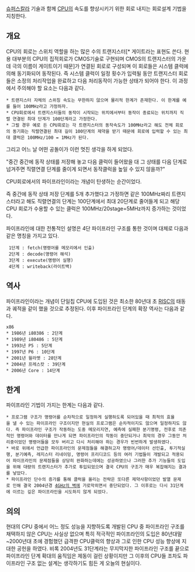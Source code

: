 [[슈퍼스칼라]] 기술과 함께 [[CPU]]의 속도를 향상시키기 위한 회로 내지는 회로설계 기법을 지칭한다.


== 개요 ==
CPU의 회로는 스위치 역할을 하는 많은 수의 트랜지스터[* 게이트라는 표현도 쓴다. 현용 대부분의 CPU의 집적회로가 CMOS기술로 구현되며 CMOS의 트랜지스터의 가운데 극의 이름이 게이트이기 때문]가 연결된 회로로 구성되며 이 회로들은 시스템 클럭에 의해 동기화되어 동작된다. 즉 시스템 클럭이 일정 횟수가 입력될 동안 트랜지스터 회로들은 소정의 처리작업을 완료하고 다음 처리동작이 가능한 상태가 되어야 한다. 이 과정에서 주의해야 할 요소는 다음과 같다.
 * 트랜지스터 자체의 스위칭 속도는 무한하지 않으며 물리적 한계가 존재한다. 이 한계를 예를 들어 100MHz라고 가정하자.
 * CPU회로에서 트랜지스터들의 동작이 시작되는 위치에서부터 동작이 종료되는 위치까지 직렬 연결된 최대 단계가 100단계라고 가정한다.
 * 그럴 경우 예로 든 CPU회로는 각 트랜지스터의 동작속도가 100MHz라고 해도 전체 회로의 동기화는 직렬연결된 최대 길이 100단계의 제약을 받기 때문에 회로에 입력할 수 있는 최대 클럭은 100MHz/100 = 1MHz가 된다.

그리고 어느 날 어떤 공돌이가 이런 멋진 생각을 하게 되었다.

"중간 중간에 동작 상태를 저장해 놓고 다음 클럭이 들어왔을 대 그 상태를 다음 단계로 넘겨주면 직렬연결 단계를 줄이게 되면서 동작클럭을 높일 수 있지 않을까?"

CPU회로에서의 파이프라인이라는 개념이 탄생하는 순간이었다.

즉 중간에 동작 상태 저장 단계를 5개 추가했다고 가정하면 같은 100MHz짜리 트랜지스터라고 해도 직렬연결의 단계는 100단계에서 최대 20단계로 줄어들게 되고 해당 CPU 회로가 수용할 수 있는 클럭은 100MHz/20stage=5MHz까지 증가하는 것이었다.

파이프라인에 대한 전통적인 설명은 4단 파이프라인 구조를 통한 것이며 대체로 다음과 같은 명칭을 가지고 있다.

  1단계 : fetch(명령어를 메모리에서 인출)
  2단계 : decode(명령어 해석)
  3단계 : execute(명령어 실행)
  4단계 : writeback(라이트백)

== 역사 ==
파이프라인이라는 개념이 단일칩 CPU에 도입된 것은 최소한 80년대 초 [[RISC]]의 태동과 궤적을 같이 했을 것으로 추정된다. 이후 파이프라인 단계의 확장 역사는 다음과 같다.

 x86
 * 1986년 i80386 : 2단계
 * 1989년 i80486 : 5단계
 * 1993년 P5 : 5단계
 * 1997년 P6 : 10단계
 * 2001년 윌라멧 : 28단계
 * 2004년 프레스캇 : 39단계
 * 2006년 Core : 14단계
 
== 한계 ==
파이프라인 기법이 가지는 한계는 다음과 같다.
 * 프로그램 구조가 명령어를 순차적으로 일정하게 실행하도록 되어있을 때 최적의 효율을 낼 수 있는 파이프라인 구조이지만 현실의 프로그램은 순차적이지도 않으며 일정하지도 않다. 즉 파이프라인 구조가 작동하는 도중 메모리지연, 예측에 실패한 분기명령, 전후로 의존적인 명령어와 데이터를 만나게 되면 파이프라인의 작동이 중단되거나 최악의 경우 그동안 처리중이었던 명령어들을 모두 버리고 다시 처리해야 하는 경우가 빈번하게 발생하였다.
 * 바로 위에서 언급한 파이프라인의 문제점들을 해결하고자 명령어/데이터 선인출, 투기적실행, 분기예측, 레지스터 리네이밍, 명령어 프리디코드 등의 여러 기법들이 개발되고 적용되어 파이프라인의 문제점들을 상당히 완화하는데에는 성공하였으나 그러한 추가 기능들의 도입을 위해 대량의 트랜지스터가 추가로 투입되었으며 결국 CPU의 구조가 매우 복잡해지는 결과를 낳았다.
 * 파이프라인 단수의 증가를 통해 클럭을 올리는 전략은 또다른 제약사항이었던 발열 문제로 인해 결국 2004년경 [[4GHz의 벽]]에 가로막히면서 중단되었다. 그 이후로는 다시 31단계에 이르는 깊은 파이프라인을 시도하지 않게 되었다.


== 의의 ==
현대의 CPU 중에서 어느 정도 성능을 지향하도록 개발된 CPU 중 파이프라인 구조를 채택하지 않은 CPU는 사실상 없으며 특히 적극적인 파이프라인의 도입은 80년대말~2000년대 초에 경험했던 급격한 CPU클럭의 향상과 그로 인한 CPU 성능 향상에 지대한 공헌을 하였다. 비록 2004년도 31단계라는 무지막지한 파이프라인 구조를 끝으로 파이프라인 단계 확대의 움직임은 제동이 걸린 상황이지만 그 이후의 CPU들 조차도 파이프라인 구조 없는 설계는 생각하기도 힘든 게 오늘의 현실이다.
